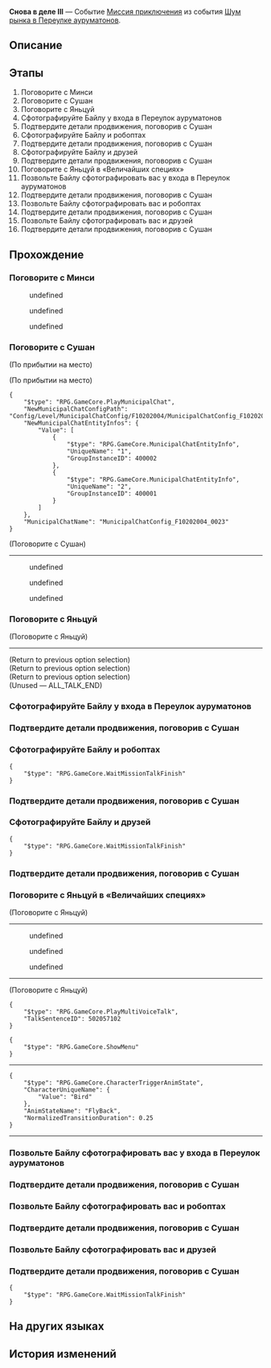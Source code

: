 {{Дополнить|Диалоги.}}
{{Миссия Инфобокс
|id              = 8003209
|Название        = 
|Изображение     = Миссия Снова в деле III.png
|Тип             = Миссия приключения
|События         = Шум рынка в Переулке ауруматонов
|Глава           = Шум рынка в Переулке ауруматонов
|Условия         = Завершена [[Миссия приключения]] ''[[Снова в деле III]]''
|Персонажи       = Байлу; Минси; Первопроходец; Сушан; Яньцуй
|СтартЛокация    = [[Лофу Сяньчжоу]] — [[Переулок ауруматонов]]
|Мир             = Лофу Сяньчжоу
|Предыдущая      = 
|Следующая       = Управление причалом III
|Награды         = Опыт Освоения*200; Звёздный нефрит*40; Путеводитель путешественника*5; Утраченный кристалл*5; Кредиты*45 000
}}
'''Снова в деле III''' — Событие [[Миссия приключения]] из события [[Шум рынка в Переулке ауруматонов]].

==Описание==
{{Описание|<!--официальное описание из Перекрёстка судеб-->}}

==Этапы==
# Поговорите с Минси
# Поговорите с Сушан
# Поговорите с Яньцуй
# Сфотографируйте Байлу у входа в Переулок ауруматонов
# Подтвердите детали продвижения, поговорив с Сушан
# Сфотографируйте Байлу и робоптах
# Подтвердите детали продвижения, поговорив с Сушан
# Сфотографируйте Байлу и друзей
# Подтвердите детали продвижения, поговорив с Сушан
# Поговорите с Яньцуй в «Величайших специях»
# Позвольте Байлу сфотографировать вас у входа в Переулок ауруматонов
# Подтвердите детали продвижения, поговорив с Сушан
# Позвольте Байлу сфотографировать вас и робоптах
# Подтвердите детали продвижения, поговорив с Сушан
# Позвольте Байлу сфотографировать вас и друзей
# Подтвердите детали продвижения, поговорив с Сушан

==Прохождение==
{{Дополнить}}


===Поговорите с Минси===
{{Описание миссии|локация=Переулок ауруматонов|Заручившись поддержкой председателя, торговцы, которые поддержали его, оставили тревоги и теперь надеются установить партнёрские отношения с торговой гильдией и причалом.<br />«Величайшие специи», главная жемчужина Переулка ауруматонов, так же желает сотрудничать с торговой гильдией. Спросите госпожу секретаря об этом.}}
{{Диалог Начало}}
<!--Unknown TalkSentence: 800322371-->
<!--Unknown TalkSentence: 800322372-->
:{{Диалог|Arrow}} undefined
:{{Диалог|Arrow}} undefined
:{{Диалог|Arrow}} undefined
<!--Unknown TalkSentence: 800322374-->
<!--Unknown TalkSentence: 800322379-->
{{Диалог Конец}}

===Поговорите с Сушан===
{{Описание миссии|локация=Переулок ауруматонов|Заручившись поддержкой председателя, торговцы, которые поддержали его, оставили тревоги и теперь надеются установить партнёрские отношения с торговой гильдией и причалом.<br />Сушан ждёт вас в «Величайших специях» - какая добросердечная девушка. Вам следует встретиться с ней как можно скорее.}}
{{Диалог Начало}}
;(По прибытии на место)

;(По прибытии на место)
<pre>{
	"$type": "RPG.GameCore.PlayMunicipalChat",
	"NewMunicipalChatConfigPath": "Config/Level/MunicipalChatConfig/F10202004/MunicipalChatConfig_F10202004_0023.json",
	"NewMunicipalChatEntityInfos": {
		"Value": [
			{
				"$type": "RPG.GameCore.MunicipalChatEntityInfo",
				"UniqueName": "1",
				"GroupInstanceID": 400002
			},
			{
				"$type": "RPG.GameCore.MunicipalChatEntityInfo",
				"UniqueName": "2",
				"GroupInstanceID": 400001
			}
		]
	},
	"MunicipalChatName": "MunicipalChatConfig_F10202004_0023"
}</pre>

;(Поговорите с Сушан)
----
<!--Unknown TalkSentence: 800322403-->
<!--Unknown TalkSentence: 800322404-->
:{{Диалог|Arrow}} undefined
:{{Диалог|Arrow}} undefined
:{{Диалог|Arrow}} undefined
:<!--0.8-second delay-->
<!--Unknown TalkSentence: 800322406-->
<!--Unknown TalkSentence: 800322411-->
<!--Unknown TalkSentence: 800322412-->
<!--Unknown TalkSentence: 800322413-->
<!--Unknown TalkSentence: 800322414-->
{{Диалог Конец}}

===Поговорите с Яньцуй===
{{Описание миссии|локация=Переулок ауруматонов|Заручившись поддержкой председателя, торговцы, которые поддержали его, оставили тревоги и теперь надеются установить партнёрские отношения с торговой гильдией и причалом.<br />Вы можете спросить шеф-повара Яньцуй, почему Байлу не может заказывать блюда «Величайших специй» с доставкой в Комиссию по алхимии.}}
{{Диалог Начало}}

;(Поговорите с Яньцуй)
----
<!--Unknown TalkSentence: 800322451-->
<!--Unknown TalkSentence: 800322452-->
<!--Unknown TalkSentence: 800322453-->
;(Return to previous option selection)
;(Return to previous option selection)
;(Return to previous option selection)
;(Unused &mdash; ALL_TALK_END)

{{Диалог Конец}}

===Сфотографируйте Байлу у входа в Переулок ауруматонов===
{{Описание миссии|локация=Переулок ауруматонов|Торговая гильдия желает использовать известность «Величайших специй» для продвижения идеи о возрождении Переулка ауруматонов. Она даже назначила Байлу своим послом.<br />Съёмка рекламных материалов - важный шаг к возрождению ночного рынка Лофу.}}
{{Диалог Начало}}
{{Диалог Конец}}

===Подтвердите детали продвижения, поговорив с Сушан===
{{Описание миссии|локация=Переулок ауруматонов|Необходимые визиографии у вас, и теперь вам нужно обсудить с Сушан, в каком направлении предполагается продвижение бизнеса, и определить тему для следующего проморолика.<br />Вы можете довериться деловым инстинктам Сушан, но, может быть, было бы мудрее и эффективнее напрямую спросить госпожу секретаря?}}
{{Диалог Начало}}

{{Диалог Конец}}

===Сфотографируйте Байлу и робоптах===
{{Описание миссии|локация=Переулок ауруматонов|Торговая гильдия желает использовать известность «Величайших специй» для продвижения идеи о возрождении Переулка ауруматонов. Она даже назначила Байлу своим послом.<br />Съёмка рекламных материалов - важный шаг к возрождению ночного рынка Лофу.}}
{{Диалог Начало}}
:<!--1-second delay-->
<!--Unknown TalkSentence: 800322483-->
<!--Unknown TalkSentence: 800322484-->
<!--Unknown TalkSentence: 800322485-->
<!--Unknown TalkSentence: 800322486-->
<pre>{
	"$type": "RPG.GameCore.WaitMissionTalkFinish"
}</pre>
{{Диалог Конец}}

===Подтвердите детали продвижения, поговорив с Сушан===
{{Описание миссии|локация=Переулок ауруматонов|Необходимые визиографии у вас, и теперь вам нужно обсудить с Сушан, в каком направлении предполагается продвижение бизнеса, и определить тему для следующего проморолика.<br />Вы можете довериться деловым инстинктам Сушан, но, может быть, было бы мудрее и эффективнее напрямую спросить госпожу секретаря?}}
{{Диалог Начало}}

{{Диалог Конец}}

===Сфотографируйте Байлу и друзей===
{{Описание миссии|локация=Переулок ауруматонов|Торговая гильдия желает использовать известность «Величайших специй» для продвижения идеи о возрождении Переулка ауруматонов. Она даже назначила Байлу своим послом.<br />Съёмка рекламных материалов - важный шаг к возрождению ночного рынка Лофу.}}
{{Диалог Начало}}
:<!--1-second delay-->
<!--Unknown TalkSentence: 800322487-->
<!--Unknown TalkSentence: 800322488-->
<!--Unknown TalkSentence: 800322489-->
<!--Unknown TalkSentence: 800322490-->
<pre>{
	"$type": "RPG.GameCore.WaitMissionTalkFinish"
}</pre>
{{Диалог Конец}}

===Подтвердите детали продвижения, поговорив с Сушан===
{{Описание миссии|локация=Переулок ауруматонов|Необходимые визиографии у вас, и теперь вам нужно обсудить с Сушан, в каком направлении предполагается продвижение бизнеса, и определить тему для следующего проморолика.<br />Вы можете довериться деловым инстинктам Сушан, но, может быть, было бы мудрее и эффективнее напрямую спросить госпожу секретаря?}}
{{Диалог Начало}}

{{Диалог Конец}}

===Поговорите с Яньцуй в «Величайших специях»===
{{Описание миссии|локация=Переулок ауруматонов|Пока вы все были заняты съёмками рекламных материалов, неизменно надёжная госпожа секретарь уже начала переговоры о партнёрстве с шеф-поваром Яньцуй. Вам следует найти госпожу секретаря и узнать, как у неё дела.<br />Как она будет использовать эти фотографии? Или, может быть, она поищет другого фотографа? Такому точно не бывать...}}
{{Диалог Начало}}

;(Поговорите с Яньцуй)
----
<!--Unknown TalkSentence: 800322546-->
<!--Unknown TalkSentence: 800322547-->
<!--Unknown TalkSentence: 800322548-->
:{{Диалог|Arrow}} undefined
:{{Диалог|Arrow}} undefined
:{{Диалог|Arrow}} undefined
----
<!--Unknown TalkSentence: 800322549-->
<!--Unknown TalkSentence: 800322550-->
<!--Unknown TalkSentence: 800322551-->
<!--Unknown TalkSentence: 800322552-->
<!--Unknown TalkSentence: 800322553-->
:{{Чёрный экран|undefined}}

;(Поговорите с Яньцуй)
<pre>{
	"$type": "RPG.GameCore.PlayMultiVoiceTalk",
	"TalkSentenceID": 502057102
}</pre>
<!--Unknown TalkSentence: 502057103-->
<pre>{
	"$type": "RPG.GameCore.ShowMenu"
}</pre>
----
<pre>{
	"$type": "RPG.GameCore.CharacterTriggerAnimState",
	"CharacterUniqueName": {
		"Value": "Bird"
	},
	"AnimStateName": "FlyBack",
	"NormalizedTransitionDuration": 0.25
}</pre>
:<!--6-second delay-->
----
{{Диалог Конец}}

===Позвольте Байлу сфотографировать вас у входа в Переулок ауруматонов===
{{Описание миссии|локация=Переулок ауруматонов|Торговая гильдия желает использовать известность «Величайших специй» для продвижения своей идеи о возрождении Переулка ауруматонов. Поскольку вы добровольно вызвались стать послом, следует отвечать за свои слова.<br />Съёмка рекламных материалов - важный шаг к возрождению ночного рынка Лофу.}}
{{Диалог Начало}}
{{Диалог Конец}}

===Подтвердите детали продвижения, поговорив с Сушан===
{{Описание миссии|локация=Переулок ауруматонов|Необходимые визиографии у вас, и теперь вам нужно обсудить с Сушан, в каком направлении предполагается продвижение бизнеса, и определить тему для следующего проморолика.<br />Вы можете довериться деловым инстинктам Сушан, но, может быть, было бы мудрее и эффективнее напрямую спросить госпожу секретаря?}}
{{Диалог Начало}}
{{Диалог Конец}}

===Позвольте Байлу сфотографировать вас и робоптах===
{{Описание миссии|локация=Переулок ауруматонов|Торговая гильдия желает использовать известность «Величайших специй» для продвижения своей идеи о возрождении Переулка ауруматонов. Поскольку вы добровольно вызвались стать послом, следует отвечать за свои слова.<br />Съёмка рекламных материалов - важный шаг к возрождению ночного рынка Лофу.}}
{{Диалог Начало}}
{{Диалог Конец}}

===Подтвердите детали продвижения, поговорив с Сушан===
{{Описание миссии|локация=Переулок ауруматонов|Необходимые визиографии у вас, и теперь вам нужно обсудить с Сушан, в каком направлении предполагается продвижение бизнеса, и определить тему для следующего проморолика.<br />Вы можете довериться деловым инстинктам Сушан, но, может быть, было бы мудрее и эффективнее напрямую спросить госпожу секретаря?}}
{{Диалог Начало}}
{{Диалог Конец}}

===Позвольте Байлу сфотографировать вас и друзей===
{{Описание миссии|локация=Переулок ауруматонов|Торговая гильдия желает использовать известность «Величайших специй» для продвижения своей идеи о возрождении Переулка ауруматонов. Поскольку вы добровольно вызвались стать послом, следует отвечать за свои слова.<br />Съёмка рекламных материалов - важный шаг к возрождению ночного рынка Лофу.}}
{{Диалог Начало}}
{{Диалог Конец}}

===Подтвердите детали продвижения, поговорив с Сушан===
{{Описание миссии|локация=Переулок ауруматонов|Необходимые визиографии у вас, и теперь вам нужно обсудить с Сушан, в каком направлении предполагается продвижение бизнеса, и определить тему для следующего проморолика.<br />Вы можете довериться деловым инстинктам Сушан, но, может быть, было бы мудрее и эффективнее напрямую спросить госпожу секретаря?}}
{{Диалог Начало}}
:<!--1-second delay-->
<!--Unknown TalkSentence: 800322481-->
<!--Unknown TalkSentence: 800322482-->
<pre>{
	"$type": "RPG.GameCore.WaitMissionTalkFinish"
}</pre>
{{Диалог Конец}}

==На других языках==
{{На других языках
|en   = Back in Business (III)
|zhs  = 金戺重喧•其三
|zht  = 金戺重喧•其三
|ja   = 金庭、喧騒を重ねて・その3
|ko   = 다시 부흥하는 금빛•3
|es   = De nuevo en activo&nbsp;III
|fr   = Les affaires reprennent (III)
|ru   = Снова в деле III
|th   = คืนสู่ความรุ่งเรือง 3
|vi   = Huyên Náo Trở Lại 3
|de   = Wieder im Geschäft 3
|id   = Hiruk Pikuk yang Kembali Bergaung 3
|pt   = De Volta aos Negócios (III)
}}

==История изменений==
{{История изменений|2.7}}
